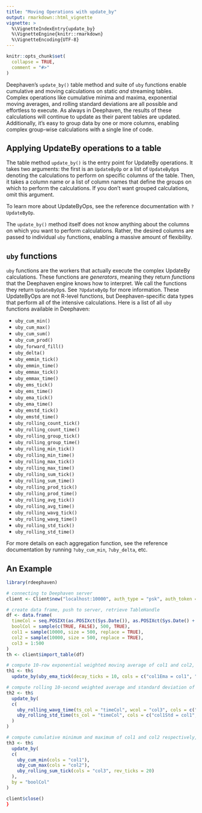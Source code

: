 ```yaml
---
title: "Moving Operations with update_by"
output: rmarkdown::html_vignette
vignette: >
  %\VignetteIndexEntry{update_by}
  %\VignetteEngine{knitr::rmarkdown}
  %\VignetteEncoding{UTF-8}
---
```


```r
knitr::opts_chunk$set(
  collapse = TRUE,
  comment = "#>"
)
```

Deephaven's `update_by()` table method and suite of `uby` functions enable
cumulative and moving calculations on static _and_ streaming tables. Complex
operations like cumulative minima and maxima, exponential moving averages, and
rolling standard deviations are all possible and effortless to execute. As
always in Deephaven, the results of these calculations will continue to update
as their parent tables are updated. Additionally, it's easy to group data by one
or more columns, enabling complex group-wise calculations with a single line of
code.

## Applying UpdateBy operations to a table

The table method `update_by()` is the entry point for UpdateBy operations. It
takes two arguments: the first is an `UpdateByOp` or a list of
`UpdateByOp`s denoting the calculations to perform on specific columns of the
table. Then, it takes a column name or a list of column names that define the
groups on which to perform the calculations. If you don't want grouped
calculations, omit this argument.

To learn more about UpdateByOps, see the reference documentation with
`?UpdateByOp`.

The `update_by()` method itself does not know anything about the columns on
which you want to perform calculations. Rather, the desired columns are passed
to individual `uby` functions, enabling a massive amount of flexibility.

## `uby` functions

`uby` functions are the workers that actually execute the complex UpdateBy
calculations. These functions are _generators_, meaning they return _functions_
that the Deephaven engine knows how to interpret. We call the functions they
return `UpdateByOp`s. See `?UpdateByOp` for more information. These UpdateByOps
are not R-level functions, but Deephaven-specific data types that perform all of
the intensive calculations. Here is a list of all `uby` functions available in
Deephaven:

- `uby_cum_min()`
- `uby_cum_max()`
- `uby_cum_sum()`
- `uby_cum_prod()`
- `uby_forward_fill()`
- `uby_delta()`
- `uby_emmin_tick()`
- `uby_emmin_time()`
- `uby_emmax_tick()`
- `uby_emmax_time()`
- `uby_ems_tick()`
- `uby_ems_time()`
- `uby_ema_tick()`
- `uby_ema_time()`
- `uby_emstd_tick()`
- `uby_emstd_time()`
- `uby_rolling_count_tick()`
- `uby_rolling_count_time()`
- `uby_rolling_group_tick()`
- `uby_rolling_group_time()`
- `uby_rolling_min_tick()`
- `uby_rolling_min_time()`
- `uby_rolling_max_tick()`
- `uby_rolling_max_time()`
- `uby_rolling_sum_tick()`
- `uby_rolling_sum_time()`
- `uby_rolling_prod_tick()`
- `uby_rolling_prod_time()`
- `uby_rolling_avg_tick()`
- `uby_rolling_avg_time()`
- `uby_rolling_wavg_tick()`
- `uby_rolling_wavg_time()`
- `uby_rolling_std_tick()`
- `uby_rolling_std_time()`

For more details on each aggregation function, see the reference documentation
by running `?uby_cum_min`, `?uby_delta`, etc.

## An Example
```r
library(rdeephaven)

# connecting to Deephaven server
client <- Client$new("localhost:10000", auth_type = "psk", auth_token = "my_secret_token")

# create data frame, push to server, retrieve TableHandle
df <- data.frame(
  timeCol = seq.POSIXt(as.POSIXct(Sys.Date()), as.POSIXct(Sys.Date() + 0.01), by = "1 sec")[1:500],
  boolCol = sample(c(TRUE, FALSE), 500, TRUE),
  col1 = sample(10000, size = 500, replace = TRUE),
  col2 = sample(10000, size = 500, replace = TRUE),
  col3 = 1:500
)
th <- client$import_table(df)

# compute 10-row exponential weighted moving average of col1 and col2, grouped by boolCol
th1 <- th$
  update_by(uby_ema_tick(decay_ticks = 10, cols = c("col1Ema = col1", "col2Ema = col2")), by = "boolCol")

# compute rolling 10-second weighted average and standard deviation of col1 and col2, weighted by col3
th2 <- th$
  update_by(
  c(
    uby_rolling_wavg_time(ts_col = "timeCol", wcol = "col3", cols = c("col1WAvg = col1", "col2WAvg = col2"), rev_time = "PT10s"),
    uby_rolling_std_time(ts_col = "timeCol", cols = c("col1Std = col1", "col2Std = col2"), rev_time = "PT10s")
  )
)

# compute cumulative minimum and maximum of col1 and col2 respectively, and the rolling 20-row sum of col3, grouped by boolCol
th3 <- th$
  update_by(
  c(
    uby_cum_min(cols = "col1"),
    uby_cum_max(cols = "col2"),
    uby_rolling_sum_tick(cols = "col3", rev_ticks = 20)
  ),
  by = "boolCol"
)

client$close()
}
```